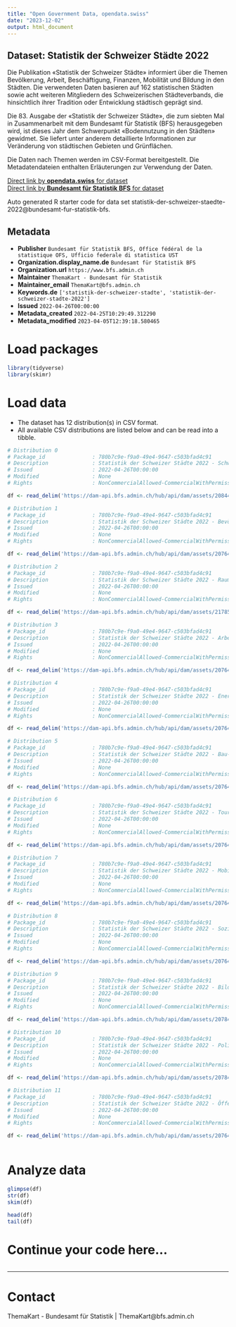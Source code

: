 ```yaml
---
title: "Open Government Data, opendata.swiss"
date: "2023-12-02"
output: html_document
---
```


## Dataset: Statistik der Schweizer Städte 2022

Die Publikation «Statistik der Schweizer Städte» informiert über die Themen Bevölkerung, Arbeit, Beschäftigung, Finanzen, Mobilität und Bildung in den Städten. Die verwendeten Daten basieren auf 162 statistischen Städten sowie acht weiteren Mitgliedern des Schweizerischen Städteverbands, die hinsichtlich ihrer Tradition oder Entwicklung städtisch geprägt sind. 

Die 83. Ausgabe der «Statistik der Schweizer Städte», die zum siebten Mal in Zusammenarbeit mit dem Bundesamt für Statistik (BFS) herausgegeben wird, ist dieses Jahr dem Schwerpunkt «Bodennutzung in den Städten» gewidmet. Sie liefert unter anderem detaillierte Informationen zur Veränderung von städtischen Gebieten und Grünflächen.

Die Daten nach Themen werden im CSV-Format bereitgestellt. Die Metadatendateien enthalten Erläuterungen zur Verwendung der Daten.


[Direct link by **opendata.swiss** for dataset](https://opendata.swiss/de/dataset/statistik-der-schweizer-staedte-2022)<br>
[Direct link by **Bundesamt für Statistik BFS** for dataset](https://www.bfs.admin.ch/bfs/de/home.gnpdetail.2022-0420.html)

Auto generated R starter code for data set statistik-der-schweizer-staedte-2022@bundesamt-fur-statistik-bfs.

## Metadata

- **Publisher** `Bundesamt für Statistik BFS, Office fédéral de la statistique OFS, Ufficio federale di statistica UST`
- **Organization.display_name.de** `Bundesamt für Statistik BFS`
- **Organization.url** `https://www.bfs.admin.ch`
- **Maintainer** `ThemaKart - Bundesamt für Statistik`
- **Maintainer_email** `ThemaKart@bfs.admin.ch`
- **Keywords.de** `['statistik-der-schweizer-stadte', 'statistik-der-schweizer-stadte-2022']`
- **Issued** `2022-04-26T00:00:00`
- **Metadata_created** `2022-04-25T10:29:49.312290`
- **Metadata_modified** `2023-04-05T12:39:18.580465`


# Load packages

```r

library(tidyverse)
library(skimr)

```

# Load data

-   The dataset has 12 distribution(s) in CSV format.
-   All available CSV distributions are listed below and can be read into a tibble.

```r

# Distribution 0
# Package_id               : 780b7c9e-f9a0-49e4-9647-c503bfad4c91
# Description              : Statistik der Schweizer Städte 2022 - Schwerpunkt: Bodennutzung in der Stadt: Gebäude- und Strassenareal, Besondere Siedlungsflächen und Erholungs- und Grünanlagen nach der Bodennutzungsart; Veränderungen der Siedlungflächen; Bodennutzungsart; Siedlungsflächen, Landwirtschaftsflächen und Bestockte und Unproduktive Flächen nach der Bodennutzungsart
# Issued                   : 2022-04-26T00:00:00
# Modified                 : None
# Rights                   : NonCommercialAllowed-CommercialWithPermission-ReferenceRequired

df <- read_delim('https://dam-api.bfs.admin.ch/hub/api/dam/assets/20844688/master')

# Distribution 1
# Package_id               : 780b7c9e-f9a0-49e4-9647-c503bfad4c91
# Description              : Statistik der Schweizer Städte 2022 - Bevölkerung: Wohnbevölkerung; Wohnbevölkerung nach Geschlecht und Zivilstand; Wohnbevölkerung nachAltersklassen; Wohnbevölkerung nach Staatsangehörigkeit und Geburtsort; Bevölkerungsbilanz; Privathaushalte nach Haushaltsgrösse; Ausländer/innen nach Anwesenheitsbewilligung; Ausländer/innen nach Staatsangehörigkeit 
# Issued                   : 2022-04-26T00:00:00
# Modified                 : None
# Rights                   : NonCommercialAllowed-CommercialWithPermission-ReferenceRequired

df <- read_delim('https://dam-api.bfs.admin.ch/hub/api/dam/assets/20764979/master')

# Distribution 2
# Package_id               : 780b7c9e-f9a0-49e4-9647-c503bfad4c91
# Description              : Statistik der Schweizer Städte 2022 - Raum: Bodennutzungsart gemäss Arealstatistik des BFS 
# Issued                   : 2022-04-26T00:00:00
# Modified                 : None
# Rights                   : NonCommercialAllowed-CommercialWithPermission-ReferenceRequired

df <- read_delim('https://dam-api.bfs.admin.ch/hub/api/dam/assets/21785368/master')

# Distribution 3
# Package_id               : 780b7c9e-f9a0-49e4-9647-c503bfad4c91
# Description              : Statistik der Schweizer Städte 2022 - Arbeit und Erwerb: Arbeitsstätten nach Grössenklasse und Beschäftigte nach Sektor; Arbeitslose nach Geschlecht und Sektor 
# Issued                   : 2022-04-26T00:00:00
# Modified                 : None
# Rights                   : NonCommercialAllowed-CommercialWithPermission-ReferenceRequired

df <- read_delim('https://dam-api.bfs.admin.ch/hub/api/dam/assets/20764976/master')

# Distribution 4
# Package_id               : 780b7c9e-f9a0-49e4-9647-c503bfad4c91
# Description              : Statistik der Schweizer Städte 2022 - Energie: Wasser- und Gasversorgung; Jährliche Wassergewinnung; Tägliche Wasserabgabe;Liter je einwohner/in und Tag des Versorgunsgebietes; Gasverkauf 
# Issued                   : 2022-04-26T00:00:00
# Modified                 : None
# Rights                   : NonCommercialAllowed-CommercialWithPermission-ReferenceRequired

df <- read_delim('https://dam-api.bfs.admin.ch/hub/api/dam/assets/20764974/master')

# Distribution 5
# Package_id               : 780b7c9e-f9a0-49e4-9647-c503bfad4c91
# Description              : Statistik der Schweizer Städte 2022 - Bau- und Wohnungswesen: Jährlicher baulicher Zugang an Wohnungen, nach Typ der Arbeiten; Leerwohnungen, nach Zimmerzahl, am 1. Juni 2021; Wohnfläche, Belegungs- und Wohndichte; Gebäude nach Gebäudekategorie; Wohnungen, nach Anzahl Zimmer; Wohnungen und Gebäude, nach Bauperiode; Gebäude mit Wohnnutzung nach Geschosszahl 
# Issued                   : 2022-04-26T00:00:00
# Modified                 : None
# Rights                   : NonCommercialAllowed-CommercialWithPermission-ReferenceRequired

df <- read_delim('https://dam-api.bfs.admin.ch/hub/api/dam/assets/20764978/master')

# Distribution 6
# Package_id               : 780b7c9e-f9a0-49e4-9647-c503bfad4c91
# Description              : Statistik der Schweizer Städte 2022 - Tourismus: Hotellerie, Betriebe, Ankünfte, Logiernächte 
# Issued                   : 2022-04-26T00:00:00
# Modified                 : None
# Rights                   : NonCommercialAllowed-CommercialWithPermission-ReferenceRequired

df <- read_delim('https://dam-api.bfs.admin.ch/hub/api/dam/assets/20764975/master')

# Distribution 7
# Package_id               : 780b7c9e-f9a0-49e4-9647-c503bfad4c91
# Description              : Statistik der Schweizer Städte 2022 - Mobilität und Verkehr: Motorfahrzeuge; Weg- und Binnenpendler nach Hauptverkehrsmittel 
# Issued                   : 2022-04-26T00:00:00
# Modified                 : None
# Rights                   : NonCommercialAllowed-CommercialWithPermission-ReferenceRequired

df <- read_delim('https://dam-api.bfs.admin.ch/hub/api/dam/assets/20764980/master')

# Distribution 8
# Package_id               : 780b7c9e-f9a0-49e4-9647-c503bfad4c91
# Description              : Statistik der Schweizer Städte 2022 - Soziale Sicherheit: Sozialhilfebeziehende 
# Issued                   : 2022-04-26T00:00:00
# Modified                 : None
# Rights                   : NonCommercialAllowed-CommercialWithPermission-ReferenceRequired

df <- read_delim('https://dam-api.bfs.admin.ch/hub/api/dam/assets/20764973/master')

# Distribution 9
# Package_id               : 780b7c9e-f9a0-49e4-9647-c503bfad4c91
# Description              : Statistik der Schweizer Städte 2022 - Bildung: Schulwesen; Schüler Obligatorische Schule; Schüler Sekundarstufe II 
# Issued                   : 2022-04-26T00:00:00
# Modified                 : None
# Rights                   : NonCommercialAllowed-CommercialWithPermission-ReferenceRequired

df <- read_delim('https://dam-api.bfs.admin.ch/hub/api/dam/assets/20784001/master')

# Distribution 10
# Package_id               : 780b7c9e-f9a0-49e4-9647-c503bfad4c91
# Description              : Statistik der Schweizer Städte 2022 - Politik: Sitzverteilung in den städtischen Volksvertretungen; Sitzverteilung in den städtischen Exekutiven 
# Issued                   : 2022-04-26T00:00:00
# Modified                 : None
# Rights                   : NonCommercialAllowed-CommercialWithPermission-ReferenceRequired

df <- read_delim('https://dam-api.bfs.admin.ch/hub/api/dam/assets/20784002/master')

# Distribution 11
# Package_id               : 780b7c9e-f9a0-49e4-9647-c503bfad4c91
# Description              : Statistik der Schweizer Städte 2022 - Öffentliche Finanzen: Kommunale Aktiven und Passiven; Kommunale Einnahmen; Kommunale Ausgaben; Kommunale Einnahmen, Bereich Kultur, Sport und Freizeit; Kommunale Ausgaben nach Aufgabengebieten; Kommunale Ausgaben, Bereich Kultur, Sport und Freizeit; Direkte Bundessteuer natürliche und juristiche Personen; Steuerbelastung, Lediger, ein Einkommen, ohne Kinder; Steuerbelastung, Verheirateter ein Einkommen, ohne Kinder; Steuerbelastung, Verheirateter ein Einkommen, mit 2 Kindern; Steuerbelastung, Verheirateter Rentner; Steuerbelastung (Reinvermögen), Verheirateter, ohne Kinder 
# Issued                   : 2022-04-26T00:00:00
# Modified                 : None
# Rights                   : NonCommercialAllowed-CommercialWithPermission-ReferenceRequired

df <- read_delim('https://dam-api.bfs.admin.ch/hub/api/dam/assets/20764977/master')



```

# Analyze data

```r

glimpse(df)
str(df)
skim(df)

head(df)
tail(df)

```

# Continue your code here...

```r

```

------------------------------------------------------------------------

# Contact

ThemaKart - Bundesamt für Statistik | ThemaKart@bfs.admin.ch
